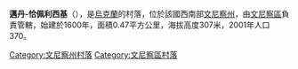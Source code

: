 {{coord|49|11|16|N|28|32|21|E|scale:30000|display=title}}

'''邁丹-恰佩利西基'''（{{lang-uk|Майдан-Чапельський}}），是[[烏克蘭|烏克蘭]]的村落，位於該國西南部[[文尼察州|文尼察州]]，由[[文尼察區|文尼察區]]負責管轄，始建於1600年，面積0.47平方公里，海拔高度307米，2001年人口370。

[[Category:文尼察州村落|Category:文尼察州村落]]
[[Category:文尼察區村落|Category:文尼察區村落]]


{{Vinnytsia-geo-stub}}